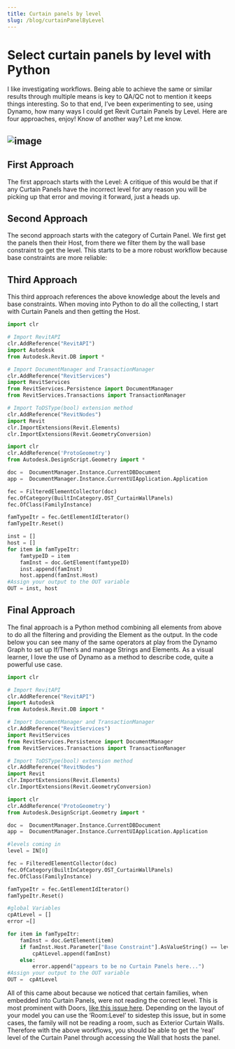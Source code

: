```yaml
---
title: Curtain panels by level
slug: /blog/curtainPanelByLevel
---
```


# Select curtain panels by level with Python 
I like investigating workflows. Being able to achieve the same or similar results through multiple means is key to QA/QC not to mention it keeps things interesting. So to that end, I’ve been experimenting to see, using Dynamo, how many ways I could get Revit Curtain Panels by Level. Here are four approaches, enjoy! Know of another way? Let me know.

![image](/images/cpDynamo.jpg)
---

## First Approach
The first approach starts with the Level: A critique of this would be that if any Curtain Panels have the incorrect level for any reason you will be picking up that error and moving it forward, just a heads up.

## Second Approach
The second approach starts with the category of Curtain Panel. We first get the panels then their Host, from there we filter them by the wall base constraint to get the level. This starts to be a more robust workflow because base constraints are more reliable:


## Third Approach 
This third approach references the above knowledge about the levels and base constraints. When moving into Python to do all the collecting, I start with Curtain Panels and then getting the Host.

```python
import clr

# Import RevitAPI
clr.AddReference("RevitAPI")
import Autodesk
from Autodesk.Revit.DB import *

# Import DocumentManager and TransactionManager
clr.AddReference("RevitServices")
import RevitServices
from RevitServices.Persistence import DocumentManager
from RevitServices.Transactions import TransactionManager

# Import ToDSType(bool) extension method
clr.AddReference("RevitNodes")
import Revit
clr.ImportExtensions(Revit.Elements)
clr.ImportExtensions(Revit.GeometryConversion)

import clr
clr.AddReference('ProtoGeometry')
from Autodesk.DesignScript.Geometry import *

doc =  DocumentManager.Instance.CurrentDBDocument
app =  DocumentManager.Instance.CurrentUIApplication.Application

fec = FilteredElementCollector(doc)
fec.OfCategory(BuiltInCategory.OST_CurtainWallPanels)
fec.OfClass(FamilyInstance)

famTypeItr = fec.GetElementIdIterator()
famTypeItr.Reset()

inst = []
host = []
for item in famTypeItr:
    famtypeID = item
    famInst = doc.GetElement(famtypeID)
    inst.append(famInst)
    host.append(famInst.Host)   
#Assign your output to the OUT variable
OUT = inst, host
```


## Final Approach
The final approach is a Python method combining all elements from above to do all the filtering and providing the Element as the output. In the code below you can see many of the same operators at play from the Dynamo Graph to set up If/Then’s and manage Strings and Elements. As a visual learner, I love the use of Dynamo as a method to describe code, quite a powerful use case.

```python
import clr

# Import RevitAPI
clr.AddReference("RevitAPI")
import Autodesk
from Autodesk.Revit.DB import *

# Import DocumentManager and TransactionManager
clr.AddReference("RevitServices")
import RevitServices
from RevitServices.Persistence import DocumentManager
from RevitServices.Transactions import TransactionManager

# Import ToDSType(bool) extension method
clr.AddReference("RevitNodes")
import Revit
clr.ImportExtensions(Revit.Elements)
clr.ImportExtensions(Revit.GeometryConversion)

import clr
clr.AddReference('ProtoGeometry')
from Autodesk.DesignScript.Geometry import *

doc =  DocumentManager.Instance.CurrentDBDocument
app =  DocumentManager.Instance.CurrentUIApplication.Application

#levels coming in
level = IN[0]

fec = FilteredElementCollector(doc)
fec.OfCategory(BuiltInCategory.OST_CurtainWallPanels)
fec.OfClass(FamilyInstance)

famTypeItr = fec.GetElementIdIterator()
famTypeItr.Reset()

#global Variables
cpAtLevel = []
error =[]

for item in famTypeItr:
    famInst = doc.GetElement(item)
    if famInst.Host.Parameter["Base Constraint"].AsValueString() == level.Name.ToString():
        cpAtLevel.append(famInst)
    else:
        error.append("appears to be no Curtain Panels here...")
#Assign your output to the OUT variable
OUT =  cpAtLevel
```

All of this came about because we noticed that certain families, when embedded into Curtain Panels, were not reading the correct level. This is most prominent with Doors, [like this issue here](https://bimchapters.blogspot.com/2018/02/curtain-wall-door-schedules-on-wrong.html). Depending on the layout of your model you can use the ‘Room:Level’ to sidestep this issue, but in some cases, the family will not be reading a room, such as Exterior Curtain Walls. Therefore with the above workflows, you should be able to get the ‘real’ level of the Curtain Panel through accessing the Wall that hosts the panel.